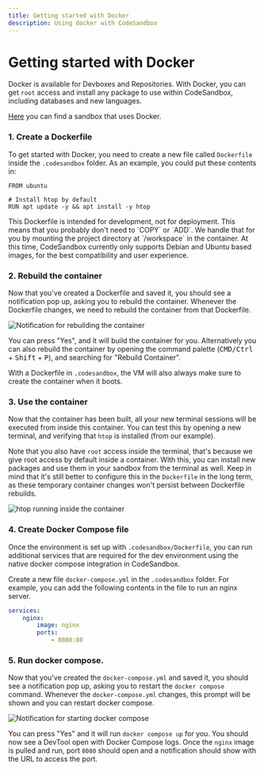 ```yaml
---
title: Getting started with Docker
description: Using docker with CodeSandbox
---
```



# Getting started with Docker

Docker is available for Devboxes and Repositories. With Docker, you can get `root` access and install any package to use within CodeSandbox, including databases and new languages.

[Here](https://codesandbox.io/p/sandbox/docker-example-hsd8ke) you can find a sandbox that uses Docker.

### 1. Create a Dockerfile

To get started with Docker, you need to create a new file called `Dockerfile` inside the `.codesandbox` folder. As an example, you could put these contents in:

```docker filename=".codesandbox/Dockerfile"
FROM ubuntu

# Install htop by default
RUN apt update -y && apt install -y htop
```

<Callout>
This Dockerfile is intended for development, not for deployment. This means that you probably don't need to `COPY` or `ADD`. We handle that for you by mounting the project directory at `/workspace` in the container.
</Callout>

<Callout>
At this time, CodeSandbox currently only supports Debian and Ubuntu based images, for the best compatibility and user experience.
</Callout>

### 2. Rebuild the container

Now that you've created a Dockerfile and saved it, you should see a notification pop up, asking you to rebuild the container. Whenever the Dockerfile changes, we need to rebuild the container from that Dockerfile.

![Notification for rebuilding the container](/docker-notification.png)

You can press "Yes", and it will build the container for you. Alternatively you can also rebuild the container by opening the command palette (<kbd>CMD/Ctrl</kbd> + <kbd>Shift</kbd> + <kbd>P</kbd>), and searching for "Rebuild Container".

With a Dockerfile in `.codesandbox`, the VM will also always make sure to create the container when it boots.

### 3. Use the container

Now that the container has been built, all your new terminal sessions will be executed from inside this container. You can test this by opening a new terminal, and verifying that `htop` is installed (from our example).

Note that you also have `root` access inside the terminal, that's because we give root access by default inside a container. With this, you can install new packages and use them in your sandbox from the terminal as well. Keep in mind that it's still better to configure this in the `Dockerfile` in the long term, as these temporary container changes won't persist between Dockerfile rebuilds.

![htop running inside the container](/docker-terminal.png)

### 4. Create Docker Compose file
Once the environment is set up with `.codesandbox/Dockerfile`, you can run additional services that are required for the dev environment using the native docker compose integration in CodeSandbox.

Create a new file `docker-compose.yml` in the `.codesandbox` folder. For example, you can add the following contents in the file to run an nginx server.

``` yaml filename=".codesandbox/docker-compose.yml"
services:
    nginx:
        image: nginx
        ports:
            - 8080:80
```

### 5. Run docker compose.
Now that you've created the `docker-compose.yml` and saved it, you should see a notification pop up, asking you to restart the `docker compose` command. Whenever the `docker-compose.yml` changes, this prompt will be shown and you can restart docker compose.

![Notification for starting docker compose](/docker-compose-notification.png)

You can press "Yes" and it will run `docker compose up` for you. You should now see a DevTool open with Docker Compose logs. Once the `nginx` image is pulled and run, port `8080` should open and a notification should show with the URL to access the port.